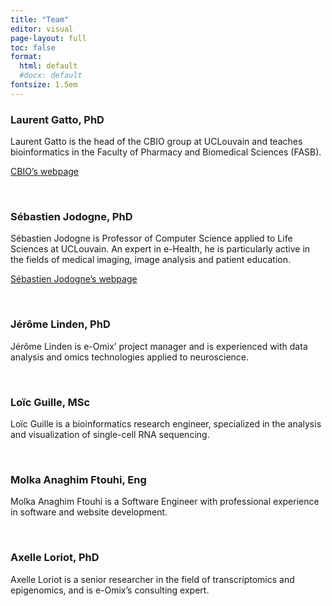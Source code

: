 ```yaml
---
title: "Team"
editor: visual
page-layout: full
toc: false
format:
  html: default
  #docx: default
fontsize: 1.5em
---
```


### Laurent Gatto, PhD

Laurent Gatto is the head of the CBIO group at UCLouvain and teaches bioinformatics in the Faculty of Pharmacy and Biomedical Sciences (FASB).

[CBIO's webpage](https://lgatto.github.io/cbio-lab/ "CBIO lab")

\

### Sébastien Jodogne, PhD

Sébastien Jodogne is Professor of Computer Science applied to Life Sciences at UCLouvain. An expert in e-Health, he is particularly active in the fields of medical imaging, image analysis and patient education.

[Sébastien Jodogne's webpage](https://www.info.ucl.ac.be/~sjodogne/ "Sébastien Jodogne")

\

### Jérôme Linden, PhD

Jérôme Linden is e-Omix’ project manager and is experienced with data analysis and omics technologies applied to neuroscience. 

\

### Loïc Guille, MSc

Loïc Guille is a bioinformatics research engineer, specialized in the analysis and visualization of single-cell RNA sequencing. 

\

### Molka Anaghim Ftouhi, Eng

Molka Anaghim Ftouhi is a Software Engineer with professional experience in software and website development.

\

### Axelle Loriot, PhD

Axelle Loriot is a senior researcher in the field of transcriptomics and epigenomics, and is e-Omix's consulting expert.


